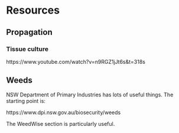 # Resources

## Propagation

### Tissue culture

https://www.youtube.com/watch?v=n9RGZ1jJt6s&t=318s


## Weeds

NSW Department of Primary Industries has lots of useful things. The starting point is:

https://www.dpi.nsw.gov.au/biosecurity/weeds

The WeedWise section is particularly useful.


